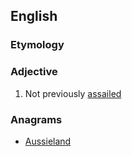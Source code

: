 ==English==

===Etymology===
{{prefix|un|assailed}}

===Adjective===
{{en-adj|-}}

# Not previously [[assailed]]

===Anagrams===
* [[Aussieland#English|Aussieland]]
